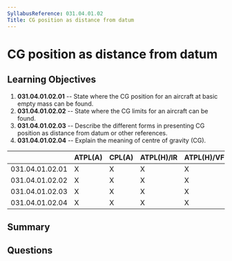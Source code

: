 ```yaml
---
SyllabusReference: 031.04.01.02
Title: CG position as distance from datum
---
```


# CG position as distance from datum

## Learning Objectives

1. **031.04.01.02.01** -- State where the CG position for an aircraft at basic
   empty mass can be found.
2. **031.04.01.02.02** -- State where the CG limits for an aircraft can be found.
3. **031.04.01.02.03** -- Describe the different forms in presenting CG position
   as distance from datum or other references.
4. **031.04.01.02.04** -- Explain the meaning of centre of gravity (CG).

|                 | ATPL(A) | CPL(A) | ATPL(H)/IR | ATPL(H)/VFR | CPL(H) | IR  | CBIR(A) |
| --------------- | ------- | ------ | ---------- | ----------- | ------ | --- | ------- |
| 031.04.01.02.01 | X       | X      | X          | X           | X      |     |         |
| 031.04.01.02.02 | X       | X      | X          | X           | X      |     |         |
| 031.04.01.02.03 | X       | X      | X          | X           | X      |     |         |
| 031.04.01.02.04 | X       | X      | X          | X           | X      |     |         |

## Summary

## Questions
